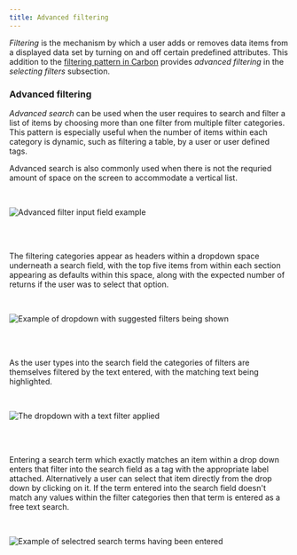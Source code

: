 ```yaml
---
title: Advanced filtering
---
```


<PageDescription>

_Filtering_ is the mechanism by which a user adds or removes data items from a displayed data set by turning on and off certain predefined attributes.
This addition to the [filtering pattern in Carbon](https://www.carbondesignsystem.com/patterns/filtering) provides _advanced filtering_ in the _selecting filters_ subsection. 

</PageDescription>

### Advanced filtering

_Advanced search_ can be used when the user requires to search and filter a list of items by choosing more than one filter from multiple filter categories. This pattern is especially useful when the number of items within each category is dynamic, such as filtering a table, by a user or user defined tags.

Advanced search is also commonly used when there is not the requried amount of space on the screen to accommodate a vertical list.

<br />
<Row>
<Column colLg={8}>

![Advanced filter input field example](images/filter-8.png)

</Column>
</Row>
<br />
<br />

The filtering categories appear as headers within a dropdown space underneath a search field, with the top five items from within each section appearing as defaults within this space, along with the expected number of returns if the user was to select that option.

<br />
<Row>
<Column colLg={8}>

![Example of dropdown with suggested filters being shown](images/filter-9.png)

</Column>
</Row>
<br />
<br />

As the user types into the search field the categories of filters are themselves filtered by the text entered, with the matching text being highlighted.

<br />
<Row>
<Column colLg={8}>

![The dropdown with a text filter applied](images/filter-10.png)

</Column>
</Row>
<br />
<br />

Entering a search term which exactly matches an item within a drop down enters that filter into the search field as a tag with the appropriate label attached. Alternatively a user can select that item directly from the drop down by clicking on it. If the term entered into the search field doesn't match any values within the filter categories then that term is entered as a free text search.

<br />
<Row>
<Column colLg={8}>

![Example of selectred search terms having been entered](images/filter-11.png)

</Column>
</Row>
<br />
<br />